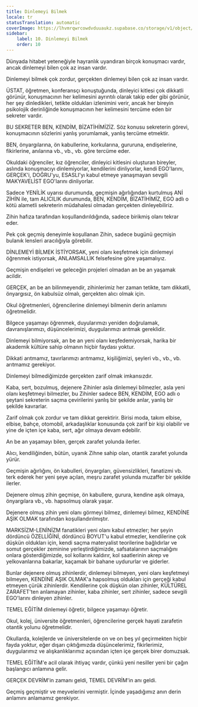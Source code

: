 ```yaml
---
title: Dinlemeyi Bilmek
locale: tr
statusTranslation: automatic
coverImage: https://lhvmrqwrcowdvduuaukz.supabase.co/storage/v1/object/public/strapi-uploads/small_cover-educacion-fundamental.webp-2d51a7828a2b1309555be27f7e2a61a0.webp
sidebar:
    label: 10. Dinlemeyi Bilmek
    order: 10
---
```

Dünyada hitabet yeteneğiyle hayranlık uyandıran birçok konuşmacı vardır, ancak dinlemeyi bilen çok az insan vardır.

Dinlemeyi bilmek çok zordur, gerçekten dinlemeyi bilen çok az insan vardır.

ÜSTAT, öğretmen, konferansçı konuştuğunda, dinleyici kitlesi çok dikkatli görünür, konuşmacının her kelimesini ayrıntılı olarak takip eder gibi görünür, her şey dinledikleri, tetikte oldukları izlenimini verir, ancak her bireyin psikolojik derinliğinde konuşmacının her kelimesini tercüme eden bir sekreter vardır.

BU SEKRETER BEN, KENDİM, BİZATİHİMİZİZ. Söz konusu sekreterin görevi, konuşmacının sözlerini yanlış yorumlamak, yanlış tercüme etmektir.

BEN, önyargılarına, ön kabullerine, korkularına, gururuna, endişelerine, fikirlerine, anılarına vb., vb., vb. göre tercüme eder.

Okuldaki öğrenciler, kız öğrenciler, dinleyici kitlesini oluşturan bireyler, aslında konuşmacıyı dinlemiyorlar, kendilerini dinliyorlar, kendi EGO'larını, GERÇEK'i, DOĞRU'yu, ESASLI'yı kabul etmeye yanaşmayan sevgili MAKYAVELİST EGO'larını dinliyorlar.

Sadece YENİLİK uyarısı durumunda, geçmişin ağırlığından kurtulmuş ANİ ZİHİN ile, tam ALICILIK durumunda, BEN, KENDİM, BİZATİHİMİZ, EGO adlı o kötü alametli sekreterin müdahalesi olmadan gerçekten dinleyebiliriz.

Zihin hafıza tarafından koşullandırıldığında, sadece birikmiş olanı tekrar eder.

Pek çok geçmiş deneyimle koşullanan Zihin, sadece bugünü geçmişin bulanık lensleri aracılığıyla görebilir.

DİNLEMEYİ BİLMEK İSTİYORSAK, yeni olanı keşfetmek için dinlemeyi öğrenmek istiyorsak, ANLAMSALLIK felsefesine göre yaşamalıyız.

Geçmişin endişeleri ve geleceğin projeleri olmadan an be an yaşamak acildir.

GERÇEK, an be an bilinmeyendir, zihinlerimiz her zaman tetikte, tam dikkatli, önyargısız, ön kabulsüz olmalı, gerçekten alıcı olmak için.

Okul öğretmenleri, öğrencilerine dinlemeyi bilmenin derin anlamını öğretmelidir.

Bilgece yaşamayı öğrenmek, duyularımızı yeniden doğrulamak, davranışlarımızı, düşüncelerimizi, duygularımızı arıtmak gereklidir.

Dinlemeyi bilmiyorsak, an be an yeni olanı keşfedemiyorsak, harika bir akademik kültüre sahip olmanın hiçbir faydası yoktur.

Dikkati arıtmamız, tavırlarımızı arıtmamız, kişiliğimizi, şeyleri vb., vb., vb. arıtmamız gerekiyor.

Dinlemeyi bilmediğimizde gerçekten zarif olmak imkansızdır.

Kaba, sert, bozulmuş, dejenere Zihinler asla dinlemeyi bilmezler, asla yeni olanı keşfetmeyi bilmezler, bu Zihinler sadece BEN, KENDİM, EGO adlı o şeytani sekreterin saçma çevirilerini yanlış bir şekilde anlar, yanlış bir şekilde kavrarlar.

Zarif olmak çok zordur ve tam dikkat gerektirir. Birisi moda, takım elbise, elbise, bahçe, otomobil, arkadaşlıklar konusunda çok zarif bir kişi olabilir ve yine de içten içe kaba, sert, ağır olmaya devam edebilir.

An be an yaşamayı bilen, gerçek zarafet yolunda ilerler.

Alıcı, kendiliğinden, bütün, uyanık Zihne sahip olan, otantik zarafet yolunda yürür.

Geçmişin ağırlığını, ön kabulleri, önyargıları, güvensizlikleri, fanatizmi vb. terk ederek her yeni şeye açılan, meşru zarafet yolunda muzaffer bir şekilde ilerler.

Dejenere olmuş zihin geçmişe, ön kabullere, gurura, kendine aşık olmaya, önyargılara vb., vb. hapsolmuş olarak yaşar.

Dejenere olmuş zihin yeni olanı görmeyi bilmez, dinlemeyi bilmez, KENDİNE AŞIK OLMAK tarafından koşullandırılmıştır.

MARKSİZM-LENİNİZM fanatikleri yeni olanı kabul etmezler; her şeyin dördüncü ÖZELLİĞİNİ, dördüncü BOYUT'u kabul etmezler, kendilerine çok düşkün oldukları için, kendi saçma materyalist teorilerine bağlıdırlar ve somut gerçekler zeminine yerleştirdiğimizde, safsatalarının saçmalığını onlara gösterdiğimizde, sol kollarını kaldırır, kol saatlerinin akrep ve yelkovanlarına bakarlar, kaçamak bir bahane uydururlar ve giderler.

Bunlar dejenere olmuş zihinlerdir, dinlemeyi bilmeyen, yeni olanı keşfetmeyi bilmeyen, KENDİNE AŞIK OLMAK'a hapsolmuş oldukları için gerçeği kabul etmeyen çürük zihinlerdir. Kendilerine çok düşkün olan zihinler, KÜLTÜREL ZARAFET'ten anlamayan zihinler, kaba zihinler, sert zihinler, sadece sevgili EGO'larını dinleyen zihinler.

TEMEL EĞİTİM dinlemeyi öğretir, bilgece yaşamayı öğretir.

Okul, kolej, üniversite öğretmenleri, öğrencilerine gerçek hayati zarafetin otantik yolunu öğretmelidir.

Okullarda, kolejlerde ve üniversitelerde on ve on beş yıl geçirmekten hiçbir fayda yoktur, eğer dışarı çıktığımızda düşüncelerimiz, fikirlerimiz, duygularımız ve alışkanlıklarımız açısından içten içe gerçek birer domuzsak.

TEMEL EĞİTİM'e acil olarak ihtiyaç vardır, çünkü yeni nesiller yeni bir çağın başlangıcı anlamına gelir.

GERÇEK DEVRİM'in zamanı geldi, TEMEL DEVRİM'in anı geldi.

Geçmiş geçmiştir ve meyvelerini vermiştir. İçinde yaşadığımız anın derin anlamını anlamamız gerekiyor.
